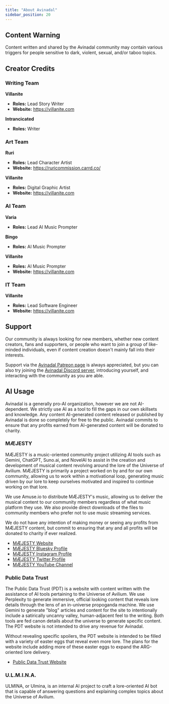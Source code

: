 ```yaml
---
title: "About Avinadal"
sidebar_position: 20
---
```

## Content Warning
Content written and shared by the Avinadal community may contain various triggers for people sensitive to dark, violent, sexual, and/or taboo topics.
## Creator Credits
### Writing Team
**Villanite**
- **Roles:** Lead Story Writer  
- **Website:** https://villanite.com

**Intrancicated**
- **Roles:** Writer

### Art Team
**Ruri**
- **Roles:** Lead Character Artist  
- **Website:** https://ruricommission.carrd.co/

**Villanite**
- **Roles:** Digital Graphic Artist  
- **Website:** https://villanite.com

### AI Team
**Varia**
- **Roles:** Lead AI Music Prompter

**Bingo**
- **Roles:** AI Music Prompter

**Villanite**
- **Roles:** AI Music Prompter  
- **Website:** https://villanite.com

### IT Team
**Villanite**
- **Roles:** Lead Software Engineer  
- **Website:** https://villanite.com

## Support
Our community is always looking for new members, whether new content creators, fans and supporters, or people who want to join a group of like-minded individuals, even if content creation doesn't mainly fall into their interests.

Support via the [Avinadal Patreon page](https://www.patreon.com/c/Avinadal) is always appreciated, but you can also try joining the [Avinadal Discord server](https://discord.gg/avinadal), introducing yourself, and interacting with the community as you are able.

## AI Usage
Avinadal is a generally pro-AI organization, however we are not AI-dependent. We strictly use AI as a tool to fill the gaps in our own skillsets and knowledge. Any content AI-generated content released or published by Avinadal is done so completely for free to the public. Avinadal commits to ensure that any profits earned from AI-generated content will be donated to charity.

### MÆJESTY
MÆJESTY is a music-oriented community project utilizing AI tools such as Gemini, ChatGPT, Suno.ai, and NovelAI to assist in the creation and development of musical content revolving around the lore of the Universe of Avilium. MÆJESTY is primarily a project worked on by and for our own community, allowing us to work within a motivational loop, generating music driven by our lore to keep ourselves motivated and inspired to continue working on that lore.

We use Amuse.io to distribute MÆJESTY's music, allowing us to deliver the musical content to our community members regardless of what music platform they use. We also provide direct downloads of the files to community members who prefer not to use music streaming services.

We do not have any intention of making money or seeing any profits from MÆJESTY content, but commit to ensuring that any and all profits will be donated to charity if ever realized.

- [MÆJESTY Website](https://maejesty.music)
- [MÆJESTY Bluesky Profile](https://bsky.app/profile/maejesty.net)
- [MÆJESTY Instagram Profile](https://www.instagram.com/maejestymusic)
- [MÆJESTY Twitter Profile](https://x.com/maejestymusic)
- [MÆJESTY YouTube Channel](https://www.youtube.com/@Maejesty-Music)

### Public Data Trust
The Public Data Trust (PDT) is a website with content written with the assistance of AI tools pertaining to the Universe of Avilium. We use Perplexity to generate immersive, official looking content that reveals lore details through the lens of an in-universe propoganda machine. We use Gemini to generate "blog" articles and content for the site to intentionally include a satirically uncanny valley, human-adjacent feel to the writing. Both tools are fed canon details about the universe to generate specific content. The PDT website is not intended to drive any revenue for Avinadal. 

Without revealing specific spoilers, the PDT website is intended to be filled with a variety of easter eggs that reveal even more lore. The plans for the website include adding more of these easter eggs to expand the ARG-oriented lore delivery.

- [Public Data Trust Website](https://publicdatatrust.com)

### U.L.M.I.N.A.
ULMINA, or Ulmina, is an internal AI project to craft a lore-oriented AI bot that is capable of answering questions and explaining complex topics about the Universe of Avilium. 